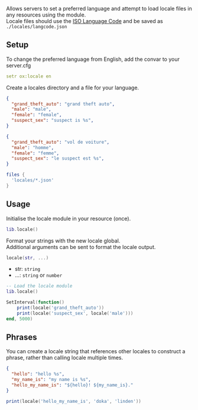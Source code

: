 Allows servers to set a preferred language and attempt to load locale files in any resources using the module.  
Locale files should use the [ISO Language Code](http://www.lingoes.net/en/translator/langcode.htm) and be saved as `./locales/langcode.json`

## Setup
To change the preferred language from English, add the convar to your server.cfg

```yaml
setr ox:locale en
```

Create a locales directory and a file for your language.

```json title="locales/en.json"
{
  "grand_theft_auto": "grand theft auto",
  "male": "male",
  "female": "female",
  "suspect_sex": "suspect is %s",
}
```

```json title="locales/fr.json"
{
  "grand_theft_auto": "vol de voiture",
  "male": "homme",
  "female": "femme",
  "suspect_sex": "le suspect est %s",
}
```

```lua title="fxmanifest.lua"
files {
  'locales/*.json'
}
```

## Usage

Initialise the locale module in your resource (once).

```lua
lib.locale()
```

Format your strings with the new locale global.  
Additional arguments can be sent to format the locale output.

```lua
locale(str, ...)
```

* str: `string`
* ...: `string` or `number`

```lua
-- Load the locale module
lib.locale()

SetInterval(function()
    print(locale('grand_theft_auto'))
    print(locale('suspect_sex', locale('male')))
end, 5000)
```

## Phrases

You can create a locale string that references other locales to construct a phrase, rather than calling locale multiple times.
```json
{
  "hello": "hello %s",
  "my_name_is": "my name is %s",
  "hello_my_name_is": "${hello}! ${my_name_is}."
}
```
```lua
print(locale('hello_my_name_is', 'doka', 'linden'))
```
